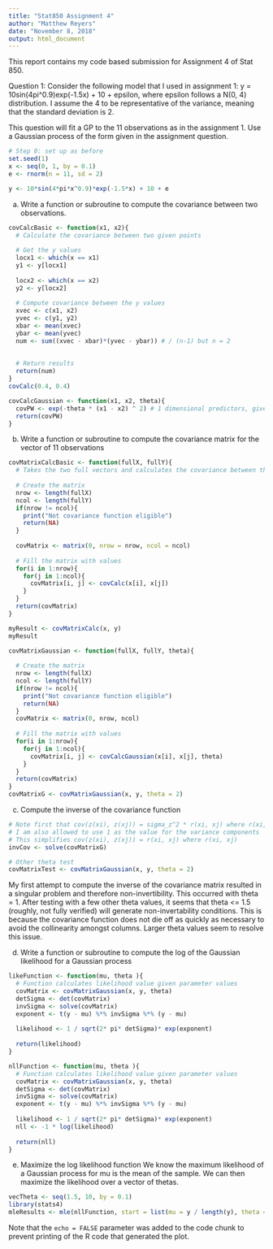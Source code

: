 ```yaml
---
title: "Stat850 Assignment 4"
author: "Matthew Reyers"
date: "November 8, 2018"
output: html_document
---
```


This report contains my code based submission for Assignment 4 of Stat 850. 

Question 1: Consider the following model that I used in assignment 1:
y = 10sin(4pi^0.9)exp(-1.5x) + 10 + epsilon, where epsilon follows a N(0, 4) distribution. I assume the 4 to be representative of the variance, meaning that the standard deviation is 2.

This question will fit a GP to the 11 observations as in the assignment 1. Use a Gaussian process of the form given in the assignment question.
```r
# Step 0: set up as before
set.seed(1)
x <- seq(0, 1, by = 0.1)
e <- rnorm(n = 11, sd = 2)

y <- 10*sin(4*pi*x^0.9)*exp(-1.5*x) + 10 + e
```

a) Write a function or subroutine to compute the covariance between two observations.
```r
covCalcBasic <- function(x1, x2){
  # Calculate the covariance between two given points
  
  # Get the y values
  locx1 <- which(x == x1)
  y1 <- y[locx1]
  
  locx2 <- which(x == x2)
  y2 <- y[locx2]
  
  # Compute covariance between the y values
  xvec <- c(x1, x2)
  yvec <- c(y1, y2)
  xbar <- mean(xvec)
  ybar <- mean(yvec)
  num <- sum((xvec - xbar)*(yvec - ybar)) # / (n-1) but n = 2
  
  
  # Return results
  return(num)
}
covCalc(0.4, 0.4)

covCalcGaussian <- function(x1, x2, theta){
  covPW <- exp(-theta * (x1 - x2) ^ 2) # 1 dimensional predictors, given theta
  return(covPW)
}
```

b) Write a function or subroutine to compute the covariance matrix for the vector of 11 observations
```r
covMatrixCalcBasic <- function(fullX, fullY){
  # Takes the two full vectors and calculates the covariance between the them pointwise
  
  # Create the matrix
  nrow <- length(fullX)
  ncol <- length(fullY)
  if(nrow != ncol){
    print("Not covariance function eligible")
    return(NA)
  }
  
  covMatrix <- matrix(0, nrow = nrow, ncol = ncol)
  
  # Fill the matrix with values
  for(i in 1:nrow){
    for(j in 1:ncol){
      covMatrix[i, j] <- covCalc(x[i], x[j])
    }
  }
  return(covMatrix)
}

myResult <- covMatrixCalc(x, y)
myResult

covMatrixGaussian <- function(fullX, fullY, theta){
  
  # Create the matrix
  nrow <- length(fullX)
  ncol <- length(fullY)
  if(nrow != ncol){
    print("Not covariance function eligible")
    return(NA)
  }
  covMatrix <- matrix(0, nrow, ncol)
  
  # Fill the matrix with values
  for(i in 1:nrow){
    for(j in 1:ncol){
      covMatrix[i, j] <- covCalcGaussian(x[i], x[j], theta)
    }
  }
  return(covMatrix)  
}
covMatrixG <- covMatrixGaussian(x, y, theta = 2)
```

c) Compute the inverse of the covariance function
```r
# Note first that cov(z(xi), z(xj)) = sigma_z^2 * r(xi, xj) where r(xi, xj) is the squared exponential
# I am also allowed to use 1 as the value for the variance components 
# This simplifies cov(z(xi), z(xj)) = r(xi, xj) where r(xi, xj)
invCov <- solve(covMatrixG)

# Other theta test
covMatrixTest <- covMatrixGaussian(x, y, theta = 2)

```
My first attempt to compute the inverse of the covariance matrix resulted in a singular problem and therefore non-invertibility. This occurred with theta = 1. After testing with a few other theta values, it seems that theta <= 1.5 (roughly, not fully verified) will generate non-invertability conditions. This is because the covariance function does not die off as quickly as necessary to avoid the collinearity amongst columns. Larger theta values seem to resolve this issue. 

d) Write a function or subroutine to compute the log of the Gaussian likelihood for a Gaussian process
```r
likeFunction <- function(mu, theta ){
  # Function calculates likelihood value given parameter values
  covMatrix <- covMatrixGaussian(x, y, theta)
  detSigma <- det(covMatrix)
  invSigma <- solve(covMatrix)
  exponent <- t(y - mu) %*% invSigma %*% (y - mu)
  
  likelihood <- 1 / sqrt(2* pi* detSigma)* exp(exponent)
  
  return(likelihood)
}

nllFunction <- function(mu, theta ){
  # Function calculates likelihood value given parameter values
  covMatrix <- covMatrixGaussian(x, y, theta)
  detSigma <- det(covMatrix)
  invSigma <- solve(covMatrix)
  exponent <- t(y - mu) %*% invSigma %*% (y - mu)
  
  likelihood <- 1 / sqrt(2* pi* detSigma)* exp(exponent)
  nll <- -1 * log(likelihood)
  
  return(nll)
}
```

e) Maximize the log likelihood function
We know the maximum likelihood of a Gaussian process for mu is the mean of the sample. We can then maximize the likelihood over a vector of thetas.
```r
vecTheta <- seq(1.5, 10, by = 0.1)
library(stats4)
mleResults <- mle(nllFunction, start = list(mu = y / length(y), theta = 2))
```

Note that the `echo = FALSE` parameter was added to the code chunk to prevent printing of the R code that generated the plot.

